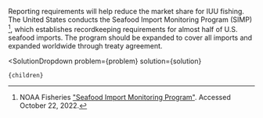 

Reporting requirements will help reduce the market share for IUU fishing. The United States conducts the Seafood Import Monitoring Program (SIMP) [^"39"], which establishes recordkeeping requirements for almost half of U.S. seafood imports. The program should be expanded to cover all imports and expanded worldwide through treaty agreement.

[^"39"]: NOAA Fisheries ["Seafood Import Monitoring Program"](https://www.fisheries.noaa.gov/international/seafood-import-monitoring-program). Accessed October 22, 2022.

  <SolutionDropdown 
    problem={problem} 
    solution={solution}
  >
    {children}
  </SolutionDropdown>
